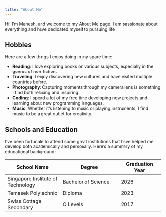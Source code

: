```yaml
---
title: "About Me"
---
```


Hi! I'm Manesh, and welcome to my About Me page. I am passionate about everything and have dedicated myself to pursuing life

## Hobbies

Here are a few things I enjoy doing in my spare time:

- **Reading**: I love exploring books on various subjects, especially in the genres of non-fiction.
- **Traveling**: I enjoy discovering new cultures and have visited multiple countries before.
- **Photography**: Capturing moments through my camera lens is something I find both relaxing and inspiring.
- **Coding**: I spend a lot of my free time developing new projects and learning about new programming languages.
- **Music**: Whether it's listening to music or playing instruments, I find music to be a great outlet for creativity.

## Schools and Education

I’ve been fortunate to attend some great institutions that have helped me develop both academically and personally. Here’s a summary of my educational background:

| School Name          | Degree                | Graduation Year |
|----------------------|-----------------------|-----------------|
| Singapore Institute of Technology  | Bachelor of Science   | 2026            |
| Temasek Polytechnic | Diploma       | 2023            |
| Swiss Cottage Secondary | O Levels   | 2017            |